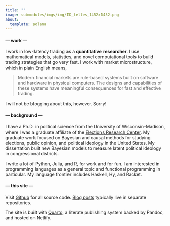 ```yaml
---
title: ""
image: submodules/imgs/img/ID_telles_1452x1452.png
about:
  template: solana
---
```


#### **--- work ---**

I work in low-latency trading as a **quantitative researcher**.
I use mathematical models, statistics, and novel computational tools to build trading strategies that go very fast.
I work with market microstructure, which in plain English means, 

> Modern financial markets are rule-based systems built on software and hardware in physical computers.
> The designs and capabilities of these systems have meaningful consequences for fast and effective trading.

I will not be blogging about this, however.
Sorry!

#### **--- background ---**

I have a Ph.D. in political science from the University of Wisconsin–Madison,
where I was a graduate affiliate of the [Elections Research Center](https://elections.wisc.edu).
My graduate work focused on Bayesian and causal methods for studying elections, public opinion, and political ideology in the United States.
My dissertation built new Bayesian models to measure latent political ideology in congressional districts.

I write a lot of Python, Julia, and R, for work and for fun.
I am interested in programming languages as a general topic and functional programming in particular.
My language frontier includes Haskell, Hy, and Racket.


#### **--- this site ---**

Visit [Github](https://github.com/mikedecr/quarto-site) for all source code.
[Blog posts](https://github.com/mikedecr/quarto-site/tree/main/blog) typically live in separate repositories.

The site is built with [Quarto](https://github.com/mikedecr/quarto-site), a literate publishing system backed by Pandoc, and hosted on Netlify.

